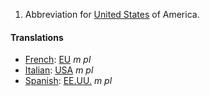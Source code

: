 #Abbreviation for [[United States]] of America.

====Translations====
*[[French]]: [[EU]] ''m pl''
*[[Italian]]: [[USA]] ''m pl''
*[[Spanish]]: [[EE.UU.]] ''m pl''